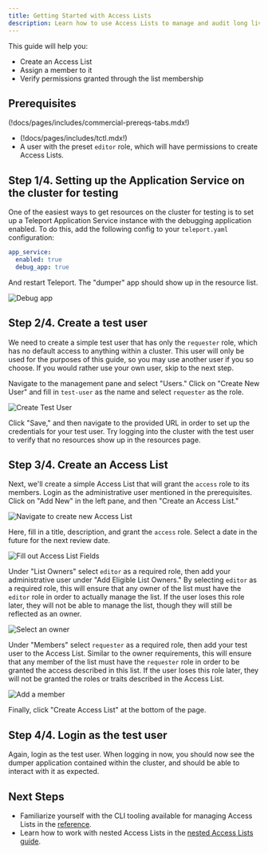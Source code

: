 ```yaml
---
title: Getting Started with Access Lists
description: Learn how to use Access Lists to manage and audit long lived access to Teleport resources.
---
```


This guide will help you:
- Create an Access List
- Assign a member to it
- Verify permissions granted through the list membership

## Prerequisites

(!docs/pages/includes/commercial-prereqs-tabs.mdx!)

- (!docs/pages/includes/tctl.mdx!)
- A user with the preset `editor` role, which will have permissions to create Access Lists.

## Step 1/4. Setting up the Application Service on the cluster for testing

One of the easiest ways to get resources on the cluster for testing is to set up a Teleport Application Service
instance with the debugging application enabled. To do this, add the following config to your `teleport.yaml`
configuration:

```yaml
app_service:
  enabled: true
  debug_app: true
```

And restart Teleport. The "dumper" app should show up in the resource list.

![Debug app](../../../img/access-controls/access-lists/debug-app.png)

## Step 2/4. Create a test user

We need to create a simple test user that has only the `requester` role, which has no default access
to anything within a cluster. This user will only be used for the purposes of this guide, so you may use
another user if you so choose. If you would rather use your own user, skip to the next step.

Navigate to the management pane and select "Users." Click on "Create New User" and fill in `test-user` as
the name and select `requester` as the role.

![Create Test User](../../../img/access-controls/access-lists/create-test-user.png)

Click "Save," and then navigate to the provided URL in order to set up the credentials for your test user.
Try logging into the cluster with the test user to verify that no resources show up in the resources page.

## Step 3/4. Create an Access List

Next, we'll create a simple Access List that will grant the `access` role to its members.
Login as the administrative user mentioned in the prerequisites. Click on "Add New" in the left pane, and then "Create an Access List."

![Navigate to create new Access List](../../../img/access-controls/access-lists/create-new-access-list.png)

Here, fill in a title, description, and grant the `access` role. Select a date in the future for the next
review date.

![Fill out Access List Fields](../../../img/access-controls/access-lists/fill-out-access-list-fields.png)

Under "List Owners" select `editor` as a required role, then add your administrative user under "Add
Eligible List Owners." By selecting `editor` as a required role, this will ensure that any owner of the list
must have the `editor` role in order to actually manage the list. If the user loses this role later, they will
not be able to manage the list, though they will still be reflected as an owner.

![Select an owner](../../../img/access-controls/access-lists/select-owner.png)

Under "Members" select `requester` as a required role, then add your test user to the Access List. Similar to
the owner requirements, this will ensure that any member of the list must have the `requester` role in order to
be granted the access described in this list. If the user loses this role later, they will not be granted the
roles or traits described in the Access List.

![Add a member](../../../img/access-controls/access-lists/add-member.png)

Finally, click "Create Access List" at the bottom of the page.

## Step 4/4. Login as the test user

Again, login as the test user. When logging in now, you should now see the dumper application contained within
the cluster, and should be able to interact with it as expected.

## Next Steps

- Familiarize yourself with the CLI tooling available for managing Access Lists in the [reference](../../reference/access-controls/access-lists.mdx).
- Learn how to work with nested Access Lists in the [nested Access Lists guide](./nested-access-lists.mdx).
